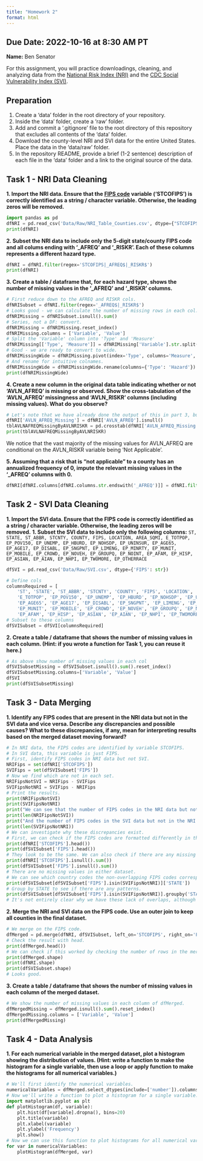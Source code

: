 ```yaml
---
title: "Homework 2"
format: html
---
```


__Due Date:__ 2022-10-16 at 8:30 AM PT
---

__Name:__ Ben Senator

For this assignment, you will practice downloadings, cleaning, and analyzing data from the [National Risk Index (NRI)](https://hazards.fema.gov/nri/) and the [CDC Social Vulnerability Index (SVI)](https://www.atsdr.cdc.gov/placeandhealth/svi/index.html).

## Preparation

1. Create a 'data' folder in the root directory of your repository.
1. Inside the 'data' folder, create a 'raw' folder.
1. Add and commit a '.gitignore' file to the root directory of this repository that excludes all contents of the 'data' folder.
1. Download the county-level NRI and SVI data for the entire United States. Place the data in the 'data/raw' folder.
1. In the repository README, provide a brief (1-2 sentence) description of each file in the 'data' folder and a link to the original source of the data.

## Task 1 - NRI Data Cleaning

__1. Import the NRI data. Ensure that the [FIPS code](https://en.wikipedia.org/wiki/Federal_Information_Processing_Standard_state_code) variable ('STCOFIPS') is correctly identified as a string / character variable. Otherwise, the leading zeros will be removed.__

```python
import pandas as pd
dfNRI = pd.read_csv('Data/Raw/NRI_Table_Counties.csv', dtype={"STCOFIPS": str})
print(dfNRI)
```

__2. Subset the NRI data to include only the 5-digit state/county FIPS code and all colums ending with '\_AFREQ' and '\_RISKR'. Each of these columns represents a different hazard type.__

```python
dfNRI = dfNRI.filter(regex='STCOFIPS|_AFREQ$|_RISKR$')
print(dfNRI)
```

__3. Create a table / dataframe that, for each hazard type, shows the number of missing values in the '\_AFREQ' and '\_RISKR' columns.__

```python
# First reduce down to the AFREQ and RISKR cols.
dfNRISubset = dfNRI.filter(regex='_AFREQ$|_RISKR$')
# Looks good - we can calculate the number of missing rows in each col.
dfNRIMissing = dfNRISubset.isnull().sum()
# Series, not a DF: convert.
dfNRIMissing = dfNRIMissing.reset_index()
dfNRIMissing.columns = ['Variable', 'Value']
# Split the 'Variable' column into 'Type' and 'Measure'
dfNRIMissing[['Type', 'Measure']] = dfNRIMissing['Variable'].str.split('_', expand=True)
# Good - we are ready to convert to wide.
dfNRIMissingWide = dfNRIMissing.pivot(index='Type', columns='Measure', values = 'Value').reset_index()
# And rename for intuitive colnames.
dfNRIMissingWide = dfNRIMissingWide.rename(columns={'Type': 'Hazard'})
print(dfNRIMissingWide)
```

__4. Create a new column in the original data table indicating whether or not 'AVLN_AFREQ' is missing or observed. Show the cross-tabulation of the 'AVLN_AFREQ' missingness and 'AVLN_RISKR' columns (including missing values). What do you observe?__
```python
# Let's note that we have already done the output of this in part 3, but we will also create the requested missing indicator here.
dfNRI['AVLN_AFREQ_Missing'] = dfNRI['AVLN_AFREQ'].isnull()
tblAVLNAFREQMissingByAVLNRISKR = pd.crosstab(dfNRI['AVLN_AFREQ_Missing'], dfNRI['AVLN_RISKR'], dropna=False)
print(tblAVLNAFREQMissingByAVLNRISKR)
```

We notice that the vast majority of the missing values for AVLN_AFREQ are conditional on the AVLN_RISKR variable being 'Not Applicable'.

__5. Assuming that a risk that is "not applicable" to a county has an annualized frequency of 0, impute the relevant missing values in the '\_AFREQ' columns with 0.__

```python
dfNRI[dfNRI.columns[dfNRI.columns.str.endswith('_AFREQ')]] = dfNRI.filter(regex='_AFREQ$').fillna(0)
```

## Task 2 - SVI Data Cleaning

__1. Import the SVI data. Ensure that the FIPS code is correctly identified as a string / character variable. Otherwise, the leading zeros will be removed.__
__1. Subset the SVI data to include only the following columns:__
`ST, STATE, ST_ABBR, STCNTY, COUNTY, FIPS, LOCATION, AREA_SQMI, E_TOTPOP, EP_POV150, EP_UNEMP, EP_HBURD, EP_NOHSDP, EP_UNINSUR, EP_AGE65, EP_AGE17, EP_DISABL, EP_SNGPNT, EP_LIMENG, EP_MINRTY, EP_MUNIT, EP_MOBILE, EP_CROWD, EP_NOVEH, EP_GROUPQ, EP_NOINT, EP_AFAM, EP_HISP, EP_ASIAN, EP_AIAN, EP_NHPI, EP_TWOMORE, EP_OTHERRACE`

```python
dfSVI = pd.read_csv('Data/Raw/SVI.csv', dtype={'FIPS': str})
```

```python
# Define cols
columnsRequired = [
    'ST', 'STATE', 'ST_ABBR', 'STCNTY', 'COUNTY', 'FIPS', 'LOCATION', 'AREA_SQMI', 
    'E_TOTPOP', 'EP_POV150', 'EP_UNEMP', 'EP_HBURD', 'EP_NOHSDP', 'EP_UNINSUR', 
    'EP_AGE65', 'EP_AGE17', 'EP_DISABL', 'EP_SNGPNT', 'EP_LIMENG', 'EP_MINRTY', 
    'EP_MUNIT', 'EP_MOBILE', 'EP_CROWD', 'EP_NOVEH', 'EP_GROUPQ', 'EP_NOINT', 
    'EP_AFAM', 'EP_HISP', 'EP_ASIAN', 'EP_AIAN', 'EP_NHPI', 'EP_TWOMORE', 'EP_OTHERRACE']
# Subset to these columns
dfSVISubset = dfSVI[columnsRequired]
```

__2. Create a table / dataframe that shows the number of missing values in each column.
(Hint: if you wrote a function for Task 1, you can reuse it here.)__

```python
# As above show number of missing values in each col
dfSVISubsetMissing = dfSVISubset.isnull().sum().reset_index()
dfSVISubsetMissing.columns=['Variable', 'Value']
dfSVI
print(dfSVISubsetMissing)
```

## Task 3 - Data Merging
__1. Identify any FIPS codes that are present in the NRI data but not in the SVI data and vice versa. Describe any discrepancies and possible causes? What to these discrepancies, if any, mean for interpreting results based on the merged dataset moving forward?__

```python
# In NRI data, the FIPS codes are identified by variable STCOFIPS.
# In SVI data, this variable is just FIPS.
# First, identify FIPS codes in NRI data but not SVI.
NRIFips = set(dfNRI['STCOFIPS'])
SVIFips = set(dfSVISubset['FIPS'])
# Now we find which are not in each set.
NRIFipsNotSVI = NRIFips - SVIFips
SVIFipsNotNRI = SVIFips - NRIFips
# Print the results.
print(NRIFipsNotSVI)
print(SVIFipsNotNRI)
print("We can see that the number of FIPS codes in the NRI data but not in the SVI data is:")
print(len(NRIFipsNotSVI))
print("And the number of FIPS codes in the SVI data but not in the NRI data is:")
print(len(SVIFipsNotNRI))
# We can investigate why these discrepancies exist.
# First, we can check if the FIPS codes are formatted differently in the two datasets.
print(dfNRI['STCOFIPS'].head())
print(dfSVISubset['FIPS'].head())
# They look to be the same. We can also check if there are any missing values in the FIPS columns.
print(dfNRI['STCOFIPS'].isnull().sum())
print(dfSVISubset['FIPS'].isnull().sum())
# There are no missing values in either dataset.
# We can see which country codes the non-overlapping FIPS codes correspond to, to check if these are non-overlapping in a way that relates to their country. Use the STATE variable for this, and only on the SVI data because we don't have the STATE variable in the NRI data.
print(dfSVISubset[dfSVISubset['FIPS'].isin(SVIFipsNotNRI)]['STATE'])
# Group by STATE to see if there are any patterns.
print(dfSVISubset[dfSVISubset['FIPS'].isin(SVIFipsNotNRI)].groupby('STATE').size())
# It's not entirely clear why we have these lack of overlaps, although we do see that Connecticut has a large number of non-overlapping FIPS codes (9). There may be some state-level problems.
```

__2. Merge the NRI and SVI data on the FIPS code. Use an outer join to keep all counties in the final dataset.__

```python
# We merge on the FIPS code.
dfMerged = pd.merge(dfNRI, dfSVISubset, left_on='STCOFIPS', right_on='FIPS', how='outer')
# Check the result with head.
print(dfMerged.head())
# We can check if this worked by checking the number of rows in the merged dataset against the number of rows in the original datasets.
print(dfMerged.shape)
print(dfNRI.shape)
print(dfSVISubset.shape)
# Looks good.
```

__3. Create a table / dataframe that shows the number of missing values in each column of the merged dataset.__

```python
# We show the number of missing values in each column of dfMerged.
dfMergedMissing = dfMerged.isnull().sum().reset_index()
dfMergedMissing.columns = ['Variable', 'Value']
print(dfMergedMissing)
```

## Task 4 - Data Analysis

__1. For each numerical variable in the merged dataset, plot a histogram showing the distribution of values.
(Hint: write a function to make the histogram for a single variable, then use a loop or apply function to make the histograms for all numerical variables.)__

```python
# We'll first identify the numerical variables.
numericalVariables = dfMerged.select_dtypes(include=['number']).columns
# Now we'll write a function to plot a histogram for a single variable.
import matplotlib.pyplot as plt
def plotHistogram(df, variable):
    plt.hist(df[variable].dropna(), bins=20)
    plt.title(variable)
    plt.xlabel(variable)
    plt.ylabel('Frequency')
    plt.show()
# Now we can use this function to plot histograms for all numerical variables.
for var in numericalVariables:
    plotHistogram(dfMerged, var)
```
